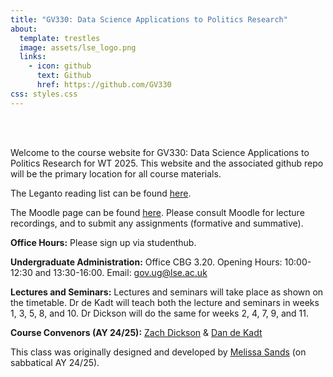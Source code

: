 ```yaml
---
title: "GV330: Data Science Applications to Politics Research"
about: 
  template: trestles
  image: assets/lse_logo.png
  links:
    - icon: github
      text: Github
      href: https://github.com/GV330
css: styles.css
---
```


<br><br>

Welcome to the course website for GV330: Data Science Applications to Politics Research for WT 2025. This website and the associated github repo will be the primary location for all course materials.

The Leganto reading list can be found [here](https://readings.lse.ac.uk/leganto/public/44LSE_INST/lists/11431308290002021?auth=SAML).

The Moodle page can be found [here](https://moodle.lse.ac.uk/course/view.php?id=9820). Please consult Moodle for lecture recordings, and to submit any assignments (formative and summative). 

**Office Hours:** Please sign up via studenthub.

**Undergraduate Administration:** Office CBG 3.20. Opening Hours: 10:00-12:30 and 13:30-16:00. Email: [gov.ug@lse.ac.uk](mailto:gov.ug.lse.ac.uk)

**Lectures and Seminars:** Lectures and seminars will take place as shown on the timetable. Dr de Kadt will teach both the lecture and seminars in weeks 1, 3, 5, 8, and 10. Dr Dickson will do the same for weeks 2, 4, 7, 9, and 11.

**Course Convenors (AY 24/25):** [Zach Dickson](https://www.lse.ac.uk/Methodology/People/Academic-Staff/Zach-Dickson/Zach-Dickson) & [Dan de Kadt](https://www.lse.ac.uk/Methodology/People/Academic-Staff/Daniel-De-Kadt/Daniel-De-Kadt)

This class was originally designed and developed by [Melissa Sands](https://www.lse.ac.uk/government/people/academic-staff/melissa-sands) (on sabbatical AY 24/25).
